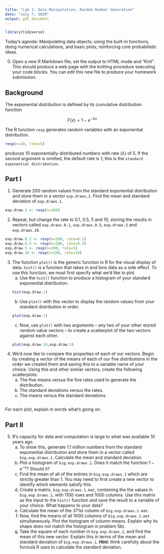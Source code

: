 ```yaml
---
title: "Lab 1: Data Manipulation, Random Number Generation"
date: "July 7, 2020"
output: pdf_document
---
```

```r
library(tidyverse)
```

Today's agenda: Manipulating data objects; using the built-in functions,
  doing numerical calculations, and basic plots; reinforcing core probabilistic ideas.

0. Open a new R Markdown file; set the output to HTML mode and "Knit". This should produce a web page with the knitting procedure executing your code blocks. You can edit this new file to produce your homework submission.

Background
----------

The exponential distribution is defined by its cumulative distribution function

$$F(x) = 1-e^{-\lambda x}$$

The R function `rexp` generates random variables with an exponential
distribution.

```r
rexp(n=10, rate=5)
```

produces 10 exponentially-distributed numbers with rate ($\lambda$) of 5.  If the second argument is omitted, the default rate is 1; this is the `standard exponential distribution`.

Part I
----------

1. Generate 200 random values from the standard exponential distribution and store them in a vector `exp.draws.1`.  Find the mean and standard deviation of `exp.draws.1`.
```r
exp.draw.1 <- rexp(n=200)
```

2. Repeat, but change the rate to 0.1, 0.5, 5 and 10, storing the results in vectors called  `exp.draws.0.1`,  `exp.draws.0.5`,  `exp.draws.5` and  `exp.draws.10`. 
```r
exp.draw.0.1 <- rexp(n=200, rate=0.1)
exp.draw.0.5 <- rexp(n=200, rate=0.5)
exp.draw.5 <- rexp(n=200, rate=5)
exp.draw.10 <- rexp(n=200, rate=10)
```
3. The function `plot()` is the generic function in R for the visual display of data. `hist()` is a function that takes in and bins data as a side effect. To use this function, we must first specify what we'd like to plot.
    a. Use the `hist()` function to produce a histogram of your standard exponential distribution. 
```r
hist(exp.draw.1)
```
    b. Use `plot()` with this vector to display the random values from your standard distribution in order.
```r
plot(exp.draw.1)
```
    c. Now, use `plot()` with two arguments -- any two of your other stored random value vectors -- to create a scatterplot of the two vectors against each other.
```r
plot(exp.draw.10,exp.draw.5)
```

4. We'd now like to compare the properties of each of our vectors. Begin by creating a vector of the means of each of our five distributions in the order we created them and saving this to a variable name of your choice. Using this and other similar vectors, create the following scatterplots:
    a. The five means versus the five rates used to generate the distribution.
    b. The standard deviations versus the rates.
    c. The means versus the standard deviations.
```r

```

For each plot, explain in words what's going on.

Part II
-------

5. R's capacity for data and computation is large to what was available 10 years ago. 
    a. To show this, generate 1.1 million numbers from the standard exponential distribution and store them in a vector called `big.exp.draws.1`. Calculate the mean and standard deviation.
    b. Plot a histogram of `big.exp.draws.1`.  Does it match the function $1-e^{-x}$?  Should it? 
    c. Find the mean of all of the entries in `big.exp.draws.1` which are strictly greater than 1. You may need to first create a new vector to identify which elements satisfy this.
    d. Create a matrix, `big.exp.draws.1.mat`, containing the the values in 
`big.exp.draws.1`, with 1100 rows and 1000 columns. Use this matrix as the input to the `hist()` function and save the result to a variable of your choice. What happens to your data?
    e. Calculate the mean of the 371st column of `big.exp.draws.1.mat`.
    f. Now, find the means of all 1000 columns of `big.exp.draws.1.mat` simultaneously. Plot the histogram of column means.  Explain why its shape does not match the histogram in problem 5b).
    g. Take the square of each number in `big.exp.draws.1`, and find the mean of this new vector.  Explain this in terms of the mean and standard deviation of `big.exp.draws.1`. ***Hint:*** think carefully about the formula R uses to calculate the standard deviation.






